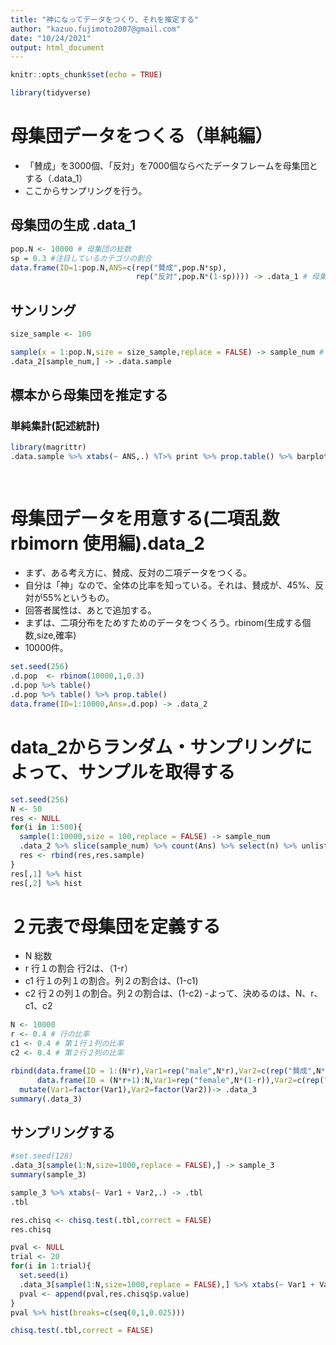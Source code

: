 ```yaml
---
title: "神になってデータをつくり、それを推定する"
author: "kazuo.fujimoto2007@gmail.com"
date: "10/24/2021"
output: html_document
---
```


```r
knitr::opts_chunk$set(echo = TRUE)
```


```r
library(tidyverse)
```



# 母集団データをつくる（単純編）

- 「賛成」を3000個、「反対」を7000個ならべたデータフレームを母集団とする（.data_1）
- ここからサンプリングを行う。

## 母集団の生成 .data_1

```r
pop.N <- 10000 # 母集団の総数
sp = 0.3 #注目しているカテゴリの割合
data.frame(ID=1:pop.N,ANS=c(rep("賛成",pop.N*sp),　
                            rep("反対",pop.N*(1-sp)))) -> .data_1 # 母集団
```

## サンリング

```r
size_sample <- 100

sample(x = 1:pop.N,size = size_sample,replace = FALSE) -> sample_num # 重複なしで抽出する行番号
.data_2[sample_num,] -> .data.sample
```


## 標本から母集団を推定する

### 単純集計(記述統計)

```r
library(magrittr)
.data.sample %>% xtabs(~ ANS,.) %T>% print %>% prop.table() %>% barplot
```
##

```r

```





# 母集団データを用意する(二項乱数 rbimorn 使用編).data_2

- まず、ある考え方に、賛成、反対の二項データをつくる。
- 自分は「神」なので、全体の比率を知っている。それは、賛成が、45%、反対が55%というもの。
- 回答者属性は、あとで追加する。
- まずは、二項分布をためすためのデータをつくろう。rbinom(生成する個数,size,確率)
- 10000件。

```r
set.seed(256)
.d.pop  <- rbinom(10000,1,0.3)
.d.pop %>% table()
.d.pop %>% table() %>% prop.table()
data.frame(ID=1:10000,Ans=.d.pop) -> .data_2
```


# data_2からランダム・サンプリングによって、サンプルを取得する

```r
set.seed(256)
N <- 50
res <- NULL
for(i in 1:500){
  sample(1:10000,size = 100,replace = FALSE) -> sample_num
  .data_2 %>% slice(sample_num) %>% count(Ans) %>% select(n) %>% unlist -> res.sample
  res <- rbind(res,res.sample)
}
res[,1] %>% hist
res[,2] %>% hist
```


# ２元表で母集団を定義する

- N 総数
- r 行１の割合 行2は、（1-r）
- c1 行１の列１の割合。列２の割合は、(1-c1)
- c2 行２の列１の割合。列２の割合は、(1-c2)
-よって、決めるのは、N、r、c1、c2

```r
N <- 10000
r <- 0.4 # 行の比率
c1 <- 0.4 # 第１行１列の比率
c2 <- 0.4 # 第２行２列の比率

rbind(data.frame(ID = 1:(N*r),Var1=rep("male",N*r),Var2=c(rep("賛成",N*r*c1),rep("反対",N*r*(1-c1)))) ,
      data.frame(ID = (N*r+1):N,Var1=rep("female",N*(1-r)),Var2=c(rep("賛成",N*(1-r)*c2),rep("反対",N*(1-r)*(1-c2))))) %>% 
  mutate(Var1=factor(Var1),Var2=factor(Var2))-> .data_3
summary(.data_3)
```


## サンプリングする

```r
#set.seed(128)
.data_3[sample(1:N,size=1000,replace = FALSE),] -> sample_3
summary(sample_3)

sample_3 %>% xtabs(~ Var1 + Var2,.) -> .tbl
.tbl
```

```r
res.chisq <- chisq.test(.tbl,correct = FALSE)
res.chisq
```

```r
pval <- NULL
trial <- 20
for(i in 1:trial){
  set.seed(i)
  .data_3[sample(1:N,size=1000,replace = FALSE),] %>% xtabs(~ Var1 + Var2,.) %>% chisq.test(correct = FALSE) -> res.chisq
  pval <- append(pval,res.chisq$p.value)
}
pval %>% hist(breaks=c(seq(0,1,0.025)))
```

```r
chisq.test(.tbl,correct = FALSE)

```


